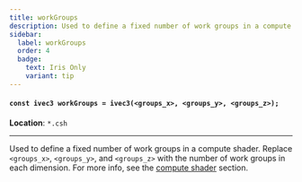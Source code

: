 ```yaml
---
title: workGroups
description: Used to define a fixed number of work groups in a compute shader.
sidebar:
  label: workGroups
  order: 4
  badge:
    text: Iris Only
    variant: tip
---
```


#### `const ivec3 workGroups = ivec3(<groups_x>, <groups_y>, <groups_z>);`

**Location**: `*.csh`

---

Used to define a fixed number of work groups in a compute shader. Replace `<groups_x>`, `<groups_y>`, and `<groups_z>` with the number of work groups in each dimension. For more info, see the [compute shader](/current/reference/programs/overview#compute-shaders) section.
